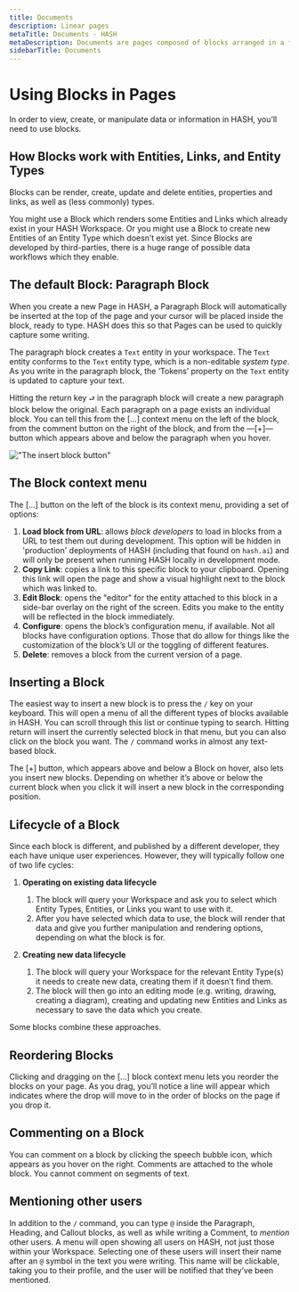 ```yaml
---
title: Documents
description: Linear pages
metaTitle: Documents - HASH
metaDescription: Documents are pages composed of blocks arranged in a fixed, linear order. In English this is top-to-bottom and left-to-right, but in other languages this may vary.
sidebarTitle: Documents
---
```


# Using Blocks in Pages

In order to view, create, or manipulate data or information in HASH, you’ll need to use blocks.

## How Blocks work with Entities, Links, and Entity Types<a id="#how-blocks-work-with-entities-links-and-entity-types" />

Blocks can be render, create, update and delete entities, properties and links, as well as (less commonly) types.

You might use a Block which renders some Entities and Links which already exist in your HASH Workspace. Or you might use a Block to create new Entities of an Entity Type which doesn’t exist yet. Since Blocks are developed by third-parties, there is a huge range of possible data workflows which they enable.

## The default Block: Paragraph Block<a id="#the-default-block-paragraph-block" />

When you create a new Page in HASH, a Paragraph Block will automatically be inserted at the top of the page and your cursor will be placed inside the block, ready to type. HASH does this so that Pages can be used to quickly capture some writing.

The paragraph block creates a `Text` entity in your workspace. The `Text` entity conforms to the `Text` entity type, which is a non-editable _system type_. As you write in the paragraph block, the ‘Tokens’ property on the `Text` entity is updated to capture your text.

Hitting the return key `⮐` in the paragraph block will create a new paragraph block below the original. Each paragraph on a page exists an individual block. You can tell this from the [...] context menu on the left of the block, from the comment button on the right of the block, and from the —[+]— button which appears above and below the paragraph when you hover.

!["The insert block button"](https://hash.ai/cdn-cgi/imagedelivery/EipKtqu98OotgfhvKf6Eew/d54cea75-8635-415c-ffa3-163990c6f200/public)

## The Block context menu

The [...] button on the left of the block is its context menu, providing a set of options:

1. **Load block from URL**: allows _block developers_ to load in blocks from a URL to test them out during development. This option will be hidden in 'production' deployments of HASH (including that found on `hash.ai`) and will only be present when running HASH locally in development mode.
1. **Copy Link**: copies a link to this specific block to your clipboard. Opening this link will open the page and show a visual highlight next to the block which was linked to.
1. **Edit Block**: opens the "editor" for the entity attached to this block in a side-bar overlay on the right of the screen. Edits you make to the entity will be reflected in the block immediately.
1. **Configure**: opens the block’s configuration menu, if available. Not all blocks have configuration options. Those that do allow for things like the customization of the block’s UI or the toggling of different features.
1. **Delete**: removes a block from the current version of a page.

## Inserting a Block

The easiest way to insert a new block is to press the `/` key on your keyboard. This will open a menu of all the different types of blocks available in HASH. You can scroll through this list or continue typing to search. Hitting return will insert the currently selected block in that menu, but you can also click on the block you want. The `/` command works in almost any text-based block.

The [+] button, which appears above and below a Block on hover, also lets you insert new blocks. Depending on whether it’s above or below the current block when you click it will insert a new block in the corresponding position.

## Lifecycle of a Block

Since each block is different, and published by a different developer, they each have unique user experiences. However, they will typically follow one of two life cycles:

1. **Operating on existing data lifecycle**

   1. The block will query your Workspace and ask you to select which Entity Types, Entities, or Links you want to use with it.
   1. After you have selected which data to use, the block will render that data and give you further manipulation and rendering options, depending on what the block is for.

1. **Creating new data lifecycle**

   1. The block will query your Workspace for the relevant Entity Type(s) it needs to create new data, creating them if it doesn’t find them.
   1. The block will then go into an editing mode (e.g. writing, drawing, creating a diagram), creating and updating new Entities and Links as necessary to save the data which you create.

Some blocks combine these approaches.

## Reordering Blocks<a id="#reordering-blocks" />

Clicking and dragging on the [...] block context menu lets you reorder the blocks on your page. As you drag, you’ll notice a line will appear which indicates where the drop will move to in the order of blocks on the page if you drop it.

## Commenting on a Block<a id="#commenting-on-a-block" />

You can comment on a block by clicking the speech bubble icon, which appears as you hover on the right. Comments are attached to the whole block. You cannot comment on segments of text.

## Mentioning other users<a id="#mentioning-other-users" />

In addition to the `/` command, you can type `@` inside the Paragraph, Heading, and Callout blocks, as well as while writing a Comment, to _mention_ other users. A menu will open showing all users on HASH, not just those within your Workspace. Selecting one of these users will insert their name after an `@` symbol in the text you were writing. This name will be clickable, taking you to their profile, and the user will be notified that they’ve been mentioned.

